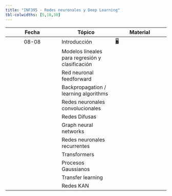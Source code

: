 ```yaml
---
title: "INF395 - Redes neuronales y Deep Learning"
tbl-colwidths: [5,10,30]
---
```


::: column-screen-inset-right
| Fecha | Tópico | Material |
|:----------------------:|------------------------|------------------------|
| 08-08 | Introducción | [🖥️](/recursos/01-intro-ml-dl.pdf "slides"){aria-label="slides 01"} |
| | Modelos lineales para regresión y clasificación | |
| | Red neuronal feedforward | |
| | Backpropagation / learning algorithms | |
| | Redes neuronales convolucionales | |
| | Redes Difusas | |
| | Graph neural networks | |
| | Redes neuronales recurrentes | |
| | Transformers | |
| | Procesos Gaussianos | |
| | Transfer learning | |
| | Redes KAN | |
:::










